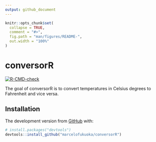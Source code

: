 ```yaml
---
output: github_document
---
```


<!-- README.md is generated from README.Rmd. Please edit that file -->

```r
knitr::opts_chunk$set(
  collapse = TRUE,
  comment = "#>",
  fig.path = "man/figures/README-",
  out.width = "100%"
)
```

# conversorR

<!-- badges: start -->
[![R-CMD-check](https://github.com/marcelofukuoka/conversorR/workflows/R-CMD-check/badge.svg)](https://github.com/marcelofukuoka/conversorR/actions)
<!-- badges: end -->

The goal of conversorR is to convert temperatures in Celsius degrees to Fahrenheit and vice versa. 

## Installation

The development version from [GitHub](https://github.com/) with:

``` r
# install.packages("devtools")
devtools::install_github("marcelofukuoka/conversorR")
```

